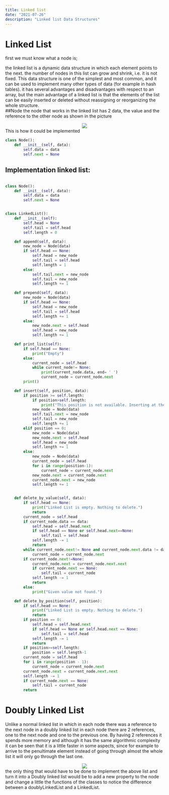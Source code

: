 ```yaml
---
title: Linked list
date: "2021-07-26"
description: "Linked list Data Structures"
---
```

# Linked List
first we must know what a node is;

the linked list is a dynamic data structure in which each element points to the next. the number of nodes in this list can grow and shrink, i.e. it is not fixed. This data structure is one of the simplest and most common, and it can be used to implement many other types of data (for example in hash tables). it has several advantages and disadvantages with respect to an array, but the main advantage of a linked list is that the elements of the list can be easily inserted or deleted without reassigning or reorganizing the whole structure.  
##Node
the node that works in the linked list has 2 data, the value and the reference to the other node as shown in the picture
<center>
<img src='https://i.imgur.com/xMCPn2P.png'></img>
</center>
This is how it could be implemented 

```python
class Node():
    def __init__(self, data): 
        self.data = data 
        self.next = None 
```

## Implementation linked list:

```python

class Node():
    def __init__(self, data): 
        self.data = data 
        self.next = None 


class LinkedList():
    def __init__(self):
        self.head = None
        self.tail = self.head
        self.length = 0

    def append(self, data):
        new_node = Node(data)
        if self.head == None:
            self.head = new_node
            self.tail = self.head
            self.length = 1
        else:
            self.tail.next = new_node
            self.tail = new_node
            self.length += 1

    def prepend(self, data):
        new_node = Node(data)
        if self.head == None:
            self.head = new_node
            self.tail = self.head
            self.length += 1
        else:
            new_node.next = self.head
            self.head = new_node
            self.length += 1

    def print_list(self):
        if self.head == None:
            print("Empty")
        else:
            current_node = self.head
            while current_node!= None:
                print(current_node.data, end= ' ')
                current_node = current_node.next
        print()

    def insert(self, position, data):
        if position >= self.length:
            if position>self.length:
                print("This position is not available. Inserting at the end of the list")
            new_node = Node(data)
            self.tail.next = new_node
            self.tail = new_node
            self.length += 1
        elif position == 0:
            new_node = Node(data)
            new_node.next = self.head
            self.head = new_node
            self.length += 1
        else:
            new_node = Node(data)
            current_node = self.head
            for i in range(position-1):
                current_node = current_node.next
            new_node.next = current_node.next
            current_node.next = new_node
            self.length += 1


    def delete_by_value(self, data):
        if self.head == None:
            print("Linked List is empty. Nothing to delete.")
            return
        current_node = self.head
        if current_node.data == data:
            self.head = self.head.next
            if self.head == None or self.head.next==None:
                self.tail = self.head
            self.length -= 1
            return
        while current_node.next!= None and current_node.next.data != data:
            current_node = current_node.next
        if current_node.next!=None:
            current_node.next = current_node.next.next
            if current_node.next == None:
                self.tail = current_node
            self.length -= 1
            return
        else:
            print("Given value not found.")

    def delete_by_position(self, position):
        if self.head == None:
            print("Linked List is empty. Nothing to delete.")
            return
        if position == 0:
            self.head = self.head.next
            if self.head == None or self.head.next == None:
                self.tail = self.head
            self.length -= 1
            return
        if position>=self.length:
            position = self.length-1
        current_node = self.head
        for i in range(position - 1):
            current_node = current_node.next
        current_node.next = current_node.next.next
        self.length -= 1
        if current_node.next == None:
            self.tail = current_node
        return
```

# Doubly Linked List
Unlike a normal linked list in which in each node there was a reference to the next node in a doubly linked list in each node there are 2 references, one to the next node and one to the previous one.
By having 2 references it spends more memory and although it has the same algorithmic complexity it can be seen that it is a little faster in some aspects, since for example to arrive to the penultimate element instead of going through almost the whole list it will only go through the last one.
<center>
<img class="w-60-l w-100" src='https://i.imgur.com/n3SkmOc.png'></img>
</center>
the only thing that would have to be done to implement the above list and turn it into a Doubly linked list would be to add a new property to the node and change a little the functions of the classes to notice the difference between a doublyLinkedList and a LinkedList.

